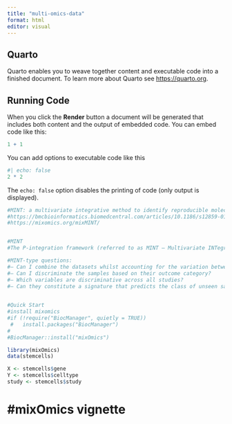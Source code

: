 ```yaml
---
title: "multi-omics-data"
format: html
editor: visual
---
```


## Quarto

Quarto enables you to weave together content and executable code into a finished document. To learn more about Quarto see <https://quarto.org>.

## Running Code

When you click the **Render** button a document will be generated that includes both content and the output of embedded code. You can embed code like this:

```r
1 + 1
```

You can add options to executable code like this

```r
#| echo: false
2 * 2
```

The `echo: false` option disables the printing of code (only output is displayed).

```r
#MINT: a multivariate integrative method to identify reproducible molecular signatures across independent experiments and platforms
#https://bmcbioinformatics.biomedcentral.com/articles/10.1186/s12859-017-1553-8
#https://mixomics.org/mixMINT/


#MINT
#The P-integration framework (referred to as MINT – Multivariate INTegration) integrates several datasets measured on the same types of variables. This method enhances statistical power by controlling for batch effects before applying standard multivariate analysis techniques like (s)PLS or (s)PLS-DA. MINT is useful for integrating homogeneous `omics data across different studies, enabling data sharing and re-use. It has supervised (e.g. PLS-DA) and unsupervised (e.g. PLS) variants, allowing for both classification of novel samples and identification of correlated features between datasets. Additionally, it has sparse approaches to select the most relevant features.

#MINT-type questions:
#– Can I combine the datasets whilst accounting for the variation between studies?
#– Can I discriminate the samples based on their outcome category?
#– Which variables are discriminative across all studies?
#– Can they constitute a signature that predicts the class of unseen samples?
  

```

```r

#Quick Start
#install mixomics
#if (!require("BiocManager", quietly = TRUE))
 #   install.packages("BiocManager")
#
#BiocManager::install("mixOmics")

library(mixOmics)
data(stemcells)

X <- stemcells$gene
Y <- stemcells$celltype
study <- stemcells$study
```

# **#mixOmics vignette**

```r


```
